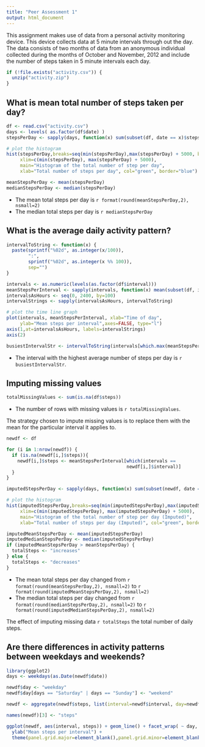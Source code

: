 ```yaml
---
title: "Peer Assessment 1"
output: html_document
---
```


This assignment makes use of data from a personal activity monitoring device. This device collects data at 5 minute intervals through out the day. The data consists of two months of data from an anonymous individual collected during the months of October and November, 2012 and include the number of steps taken in 5 minute intervals each day.
```r
if (!file.exists("activity.csv")) {
  unzip("activity.zip")
}
```
## What is mean total number of steps taken per day?

```r
df <- read.csv("activity.csv")
days <- levels( as.factor(df$date) )
stepsPerDay <- sapply(days, function(x) sum(subset(df, date == x)$steps, na.rm=TRUE))

# plot the histogram
hist(stepsPerDay,breaks=seq(min(stepsPerDay),max(stepsPerDay) + 5000, by=1000), 
     xlim=c(min(stepsPerDay), max(stepsPerDay) + 5000),
     main="Histogram of the total number of step per day", 
     xlab="Total number of steps per day", col="green", border="blue")

meanStepsPerDay <- mean(stepsPerDay)
medianStepsPerDay <- median(stepsPerDay)
```
* The mean total steps per day is `r format(round(meanStepsPerDay,2), nsmall=2)`
* The median total steps per day is `r medianStepsPerDay`

## What is the average daily activity pattern?
```r
intervalToString <- function(x) {
  paste(sprintf("%02d", as.integer(x/100)),
        ":",
        sprintf("%02d", as.integer(x %% 100)),
        sep="")
}

intervals <- as.numeric(levels(as.factor(df$interval)))
meanStepsPerInterval <- sapply(intervals, function(x) mean(subset(df, interval == x)$steps, na.rm=TRUE))
intervalsAsHours <- seq(0, 2400, by=100)
intervalStrings <- sapply(intervalsAsHours, intervalToString)

# plot the time line graph
plot(intervals, meanStepsPerInterval, xlab="Time of day", 
     ylab="Mean steps per interval",axes=FALSE, type="l")
axis(1,at=intervalsAsHours, labels=intervalStrings)
axis(2)

busiestIntervalStr <- intervalToString(intervals[which.max(meanStepsPerInterval)])
```

* The interval with the highest average number of steps per day is 
`r busiestIntervalStr`.

## Imputing missing values
```r
totalMissingValues <- sum(is.na(df$steps))
```
* The number of rows with missing values is `r totalMissingValues`.

The strategy chosen to impute missing values is to replace them with the mean for the particular interval it applies to.

```r
newdf <- df

for (i in 1:nrow(newdf)) {
  if (is.na(newdf[i,]$steps)){
    newdf[i,]$steps <- meanStepsPerInterval[which(intervals == 
                                            newdf[i,]$interval)]
  }
}

imputedStepsPerDay <- sapply(days, function(x) sum(subset(newdf, date == x)$steps, na.rm=TRUE))

# plot the histogram
hist(imputedStepsPerDay,breaks=seq(min(imputedStepsPerDay),max(imputedStepsPerDay) + 5000, by=1000), 
     xlim=c(min(imputedStepsPerDay), max(imputedStepsPerDay) + 5000),
     main="Histogram of the total number of step per day (Imputed)", 
     xlab="Total number of steps per day (Imputed)", col="green", border="blue")

imputedMeanStepsPerDay <- mean(imputedStepsPerDay)
imputedMedianStepsPerDay <- median(imputedStepsPerDay)
if (imputedMeanStepsPerDay > meanStepsPerDay) {
  totalSteps <- "increases"
} else {
  totalSteps <- "decreases"
}
```
* The mean total steps per day changed from `r format(round(meanStepsPerDay,2), nsmall=2)` to  `r format(round(imputedMeanStepsPerDay,2), nsmall=2)`
* The median total steps per day changed from `r format(round(medianStepsPerDay,2), nsmall=2)` to `r format(round(imputedMedianStepsPerDay,2), nsmall=2)`

The effect of imputing missing data `r totalSteps` the total number of daily steps.

## Are there differences in activity patterns between weekdays and weekends?
```r
library(ggplot2)
days <- weekdays(as.Date(newdf$date))

newdf$day <- "weekday"
newdf$day[days == "Saturday" | days == "Sunday"] <- "weekend"

newdf <- aggregate(newdf$steps, list(interval=newdf$interval, day=newdf$day), mean)

names(newdf)[3] <- "steps"

ggplot(newdf, aes(interval, steps)) + geom_line() + facet_wrap( ~ day, ncol=1) +
  ylab("Mean steps per interval") +
  theme(panel.grid.major=element_blank(),panel.grid.minor=element_blank())
```